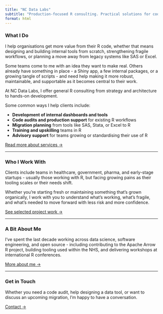 ```yaml
---
title: "NC Data Labs"
subtitle: "Production-focused R consulting. Practical solutions for code, tooling, and workflows."
format: html
---
```



### **What I Do**  
I help organisations get more value from their R code, whether that means designing and building internal tools from scratch, strengthening fragile workflows, or planning a move away from legacy systems like SAS or Excel.

Some teams come to me with an idea they want to make real. Others already have something in place - a Shiny app, a few internal packages, or a growing tangle of scripts - and need help making it more robust, maintainable, and supportable as it becomes central to their work.

At NC Data Labs, I offer general R consulting from strategy and architecture to hands-on development.

Some common ways I help clients include:

- **Development of internal dashboards and tools**  
- **Code audits and production support** for existing R workflows  
- **Migration planning** from tools like SAS, Stata, or Excel to R  
- **Training and upskilling** teams in R  
- **Advisory support** for teams growing or standardising their use of R

[Read more about services →](services.qmd)

---

### **Who I Work With**  

Clients include teams in healthcare, government, pharma, and early-stage startups - usually those working with R, but facing growing pains as their tooling scales or their needs shift.

Whether you're starting fresh or maintaining something that's grown organically,  I work with you to understand what's working, what's fragile, and what's needed to move forward with less risk and more confidence.

[See selected project work →](select_work.qmd)

---

### **A Bit About Me**  

I've spent the last decade working across data science, software engineering, and open source - including contributing to the Apache Arrow R project, building tooling used within the NHS, and delivering workshops at international R conferences.

[More about me →](about.qmd)

---

### **Get in Touch**  
Whether you need a code audit, help designing a data tool, or want to discuss an upcoming migration, I'm happy to have a conversation.

[Contact →](contact.qmd)



